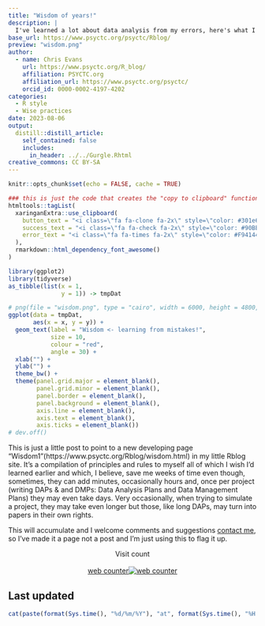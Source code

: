 ```yaml
---
title: "Wisdom of years!"
description: |
  I've learned a lot about data analysis from my errors, here's what I wish I'd known earlier!
base_url: https://www.psyctc.org/psyctc/Rblog/ 
preview: "wisdom.png"
author:
  - name: Chris Evans
    url: https://www.psyctc.org/R_blog/
    affiliation: PSYCTC.org
    affiliation_url: https://www.psyctc.org/psyctc/
    orcid_id: 0000-0002-4197-4202
categories:
  - R style
  - Wise practices
date: 2023-08-06
output:
  distill::distill_article:
    self_contained: false
    includes: 
      in_header: ../../Gurgle.Rhtml
creative_commons: CC BY-SA  
---
```

```r
knitr::opts_chunk$set(echo = FALSE, cache = TRUE)
```
```r
### this is just the code that creates the "copy to clipboard" function in the code blocks
htmltools::tagList(
  xaringanExtra::use_clipboard(
    button_text = "<i class=\"fa fa-clone fa-2x\" style=\"color: #301e64\"></i>",
    success_text = "<i class=\"fa fa-check fa-2x\" style=\"color: #90BE6D\"></i>",
    error_text = "<i class=\"fa fa-times fa-2x\" style=\"color: #F94144\"></i>"
  ),
  rmarkdown::html_dependency_font_awesome()
)
```
```r
library(ggplot2)
library(tidyverse)
as_tibble(list(x = 1,
               y = 1)) -> tmpDat

# png(file = "wisdom.png", type = "cairo", width = 6000, height = 4800, res = 300)
ggplot(data = tmpDat,
       aes(x = x, y = y)) +
  geom_text(label = "Wisdom <- learning from mistakes!",
            size = 10,
            colour = "red",
            angle = 30) +
  xlab("") +
  ylab("") +
  theme_bw() +
  theme(panel.grid.major = element_blank(),
        panel.grid.minor = element_blank(),
        panel.border = element_blank(),
        panel.background = element_blank(),
        axis.line = element_blank(),
        axis.text = element_blank(),
        axis.ticks = element_blank()) 
# dev.off()
```

This is just a little post to point to a new developing page "Wisdom1"(https://www.psyctc.org/Rblog/wisdom.html) in my little Rblog site.  It's a compilation of principles and rules to myself all of which I wish I'd learned earlier and which, I believe, save me weeks of time even though, sometimes, they can add minutes, occasionally hours and, once per project (writing DAPs & and DMPs: Data Analysis Plans and Data Management Plans) they may even take days.  Very occasionally, when trying to simulate a project, they may take even longer but those, like long DAPs, may turn into papers in their own rights.

This will accumulate and I welcome comments and suggestions [contact me](https://www.psyctc.org/psyctc/contact-me/), so I've made it a page not a post and I'm just using this to flag it up.

<center>Visit count</center>
<center>
<div id="sfcjm86xtsgzl8hh3wgnrwxqd9q4utexc1u"></div><script type="text/javascript" src="https://counter11.optistats.ovh/private/counter.js?c=jm86xtsgzl8hh3wgnrwxqd9q4utexc1u&down=async" async></script><br><a href="https://www.freecounterstat.com">web counter</a><noscript><a href="https://www.freecounterstat.com" title="web counter"><img src="https://counter11.optistats.ovh/private/freecounterstat.php?c=jm86xtsgzl8hh3wgnrwxqd9q4utexc1u" border="0" title="web counter" alt="web counter"></a></noscript>
</div></center>

## Last updated{.appendix}
```r
cat(paste(format(Sys.time(), "%d/%m/%Y"), "at", format(Sys.time(), "%H:%M")))
```